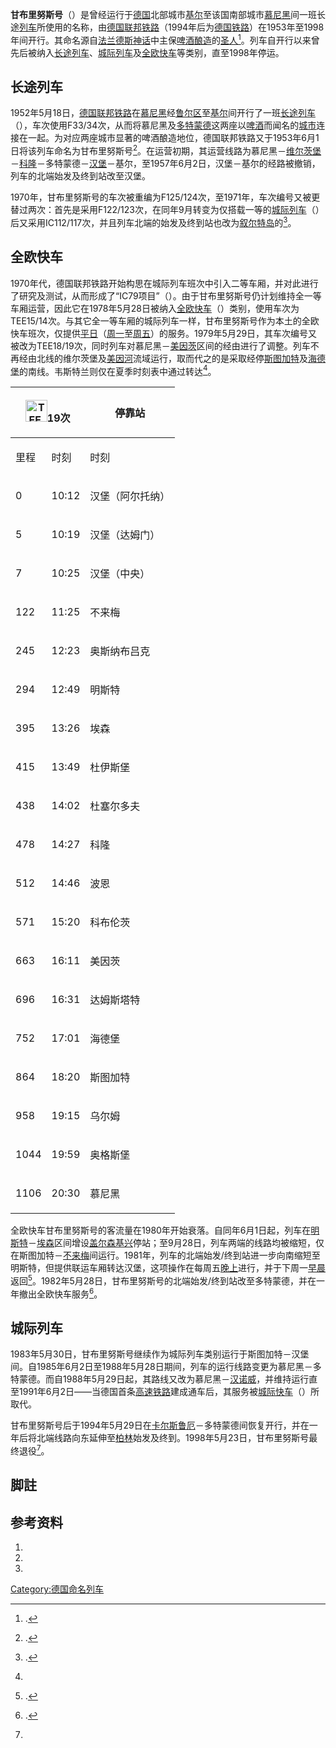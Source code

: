 {{Infobox rail service
| box_width       = 
| name            = 甘布里努斯号
| logo            = 
| logo_width      = 
| image           = 103 224+TEE DDM.jpg
| image_width     = 
| caption         = 甘布里努斯号在全欧快车时代采用德国铁路103型电力机车牵引 
| type            = [[快速列车_(德国)#长途列车|长途列车]]（1953 – 1971）<br>[[城际列车_(欧洲)|城际列车]]（1971–1978，1983–1998）<br>[[全欧快车|全欧快车]]（1978–1983）
| status          = 停运
| locale          = {{GER}}
| predecessor     = 
| first           = {{start date|1953|06|01|df=y}}
| last            = {{end date|1998|05|23|df=y}}
| successor       = 
| operator        = 
| formeroperator  = [[德国联邦铁路|德国联邦铁路]]/[[德国铁路|德国铁路]] 
| ridership       = 
| start           = 
| stops           = 
| end             =
| distance        = 
| journeytime     = 
| frequency       = 
| trainnumber     = 
| line_used       = 
| class           = 
| access          = 
| seating         = 
| sleeping        = 
| autorack        = 
| catering        = 
| observation     =
| entertainment   = 
| baggage         = 
| otherfacilities = 
| stock           = 
| gauge           = {{railgauge|sg}}
| el              = 15[[伏特|千伏]]16⅔[[赫兹|赫兹]][[交流电|交流电]]
| speed           = 
| owners          = 
| routenumber     = 
| map             = 
| map_state       = 
}}
'''甘布里努斯号'''（{{lang-la|Gambrinus}}）是曾经运行于[[德国|德国]]北部城市[[基尔|基尔]]至该国南部城市[[慕尼黑|慕尼黑]]间一班长途[[列车|列车]]所使用的名称，由[[德国联邦铁路|德国联邦铁路]]（1994年后为[[德国铁路|德国铁路]]）在1953年至1998年间开行。其命名源自[[法兰德斯|法兰德斯]][[神话|神话]]中主保[[啤酒|啤酒]][[酿造|酿造]]的[[主保圣人|圣人]]{{link-en|甘布里努斯|Gambrinus}}<ref group="註">{{harvnb|Mertens|Malaspina|2007|p=368}}.</ref>。列车自开行以来曾先后被纳入[[快速列车_(德国)#长途列车|长途列车]]、[[城际列车_(欧洲)|城际列车]]及[[全欧快车|全欧快车]]等类别，直至1998年停运。

==长途列车==
1952年5月18日，[[德国联邦铁路|德国联邦铁路]]在[[慕尼黑|慕尼黑]]经[[鲁尔区|鲁尔区]]至[[基尔|基尔]]间开行了一班[[快速列车_(德国)#长途列车|长途列车]]（{{lang|de|F}}），车次使用F33/34次，从而将慕尼黑及[[多特蒙德|多特蒙德]]这两座以[[啤酒|啤酒]]而闻名的[[城市|城市]]连接在一起。为对应两座城市显著的啤酒酿造地位，德国联邦铁路又于1953年6月1日将该列车命名为甘布里努斯号<ref group="註" name="p128">{{harvnb|Goette|2008|p=128}}.</ref>。在运营初期，其运营线路为慕尼黑－[[维尔茨堡|维尔茨堡]]－[[科隆|科隆]]－多特蒙德－[[汉堡|汉堡]]－基尔，至1957年6月2日，汉堡－基尔的经路被撤销，列车的北端始发及终到站改至汉堡。

1970年，甘布里努斯号的车次被重编为F125/124次，至1971年，车次编号又被更替过两次：首先是采用F122/123次，在同年9月转变为仅搭载一等{{link-de|车厢等级|Wagenklasse}}的[[城际列车_(欧洲)|城际列车]]（{{lang|en|IC}}）后又采用IC112/117次，并且列车北端的始发及终到站也改为[[叙尔特岛|叙尔特岛]]的{{link-de|韦斯特兰|Westerland}}<ref group="註">{{harvnb|Mertens|Malaspina|2007|p=369}}.</ref>。

==全欧快车==
1970年代，德国联邦铁路开始构思在城际列车班次中引入二等车厢，并对此进行了研究及测试，从而形成了“IC79项目”（{{lang|en|IC79 Project}}）。由于甘布里努斯号仍计划维持全一等车厢运营，因此它在1978年5月28日被纳入[[全欧快车|全欧快车]]（{{lang|en|TEE}}）类别，使用车次为TEE15/14次。与其它全一等车厢的城际列车一样，甘布里努斯号作为本土的全欧快车班次，仅提供[[平日|平日]]（[[周一|周一]]至[[周五|周五]]）的服务。1979年5月29日，其车次编号又被改为TEE18/19次，同时列车对慕尼黑－[[美因茨|美因茨]]区间的经由进行了调整。列车不再经由北线的维尔茨堡及[[美因河|美因河]]流域运行，取而代之的是采取经停[[斯图加特|斯图加特]]及[[海德堡|海德堡]]的南线。韦斯特兰则仅在夏季时刻表中通过{{link-de|联运车厢|Kurswagen}}转达<ref group="註" name="p128"/>。

{| class="wikitable"
! colspan="2"|[[File:TEE.png|35px]]19次
! rowspan="2"|停靠站
! colspan="2"|[[File:TEE.png|35px]]18次
|-
!里程!!时刻!!时刻!!里程
|-
|0||10:12||{{flagicon|GER}} 汉堡（阿尔托纳）||19:39||1106
|-
|5||10:19||{{flagicon|GER}} 汉堡（达姆门）||19:31||1101
|-
|7||10:25||{{flagicon|GER}} 汉堡（中央）||19:24||1099
|-
|122||11:25||{{flagicon|GER}} 不来梅||18:25||984
|-
|245||12:23||{{flagicon|GER}} 奥斯纳布吕克||17:27||861
|-
|294||12:49||{{flagicon|GER}} 明斯特||17:01||812
|-
|395||13:26||{{flagicon|GER}} 埃森||16:16||711
|-
|415||13:49||{{flagicon|GER}} 杜伊斯堡||16:05||691
|-
|438||14:02||{{flagicon|GER}} 杜塞尔多夫||15:52||668
|-
|478||14:27||{{flagicon|GER}} 科隆||15:28||628
|-
|512||14:46||{{flagicon|GER}} 波恩||15:06||594
|-
|571||15:20||{{flagicon|GER}} 科布伦茨||14:35||535
|-
|663||16:11||{{flagicon|GER}} 美因茨||13:45||443
|-
|696||16:31||{{flagicon|GER}} 达姆斯塔特||13:22||410
|-
|752||17:01||{{flagicon|GER}} 海德堡||12:54||354
|-
|864||18:20||{{flagicon|GER}} 斯图加特||11:43||242
|-
|958||19:15||{{flagicon|GER}} 乌尔姆||10:39||148
|-
|1044||19:59||{{flagicon|GER}} 奥格斯堡||09:56||62
|-
|1106||20:30||{{flagicon|GER}} 慕尼黑||09:26||0
|}

全欧快车甘布里努斯号的客流量在1980年开始衰落。自同年6月1日起，列车在[[明斯特|明斯特]]－[[埃森|埃森]]区间增设[[盖尔森基兴|盖尔森基兴]]停站；至9月28日，列车两端的线路均被缩短，仅在斯图加特－[[不来梅|不来梅]]间运行。1981年，列车的北端始发/终到站进一步向南缩短至明斯特，但提供联运车厢转达汉堡，这项操作在每周五[[晚上|晚上]]进行，并于下周一[[早晨|早晨]]返回<ref group="註" name="p370">{{harvnb|Mertens|Malaspina|2007|p=370}}.</ref>。1982年5月28日，甘布里努斯号的北端始发/终到站改至多特蒙德，并在一年撤出全欧快车服务<ref group="註">{{harvnb|Hajt|2001|p=91}}.</ref>。

==城际列车==
1983年5月30日，甘布里努斯号继续作为城际列车类别运行于斯图加特－汉堡间。自1985年6月2日至1988年5月28日期间，列车的运行线路变更为慕尼黑－多特蒙德。而自1988年5月29日起，其路线又改为慕尼黑－[[汉诺威|汉诺威]]，并维持运行直至1991年6月2日——当德国首条[[高速铁路|高速铁路]]建成通车后，其服务被[[城际快车|城际快车]]（{{lang|de|ICE}}）所取代。

甘布里努斯号后于1994年5月29日在[[卡尔斯鲁厄|卡尔斯鲁厄]]－多特蒙德间恢复开行，并在一年后将北端线路向东延伸至[[柏林|柏林]]始发及终到。1998年5月23日，甘布里努斯号最终退役<ref group="註" name="p370"/>。

==脚註==
{{refbegin|3}}
{{NoteFoot}}
{{refend}}

==参考资料==
{{refbegin}}
# {{de}}{{citation | first= Peter |last=Goette | title= ''TEE Züge in Deutschland'' | publisher= EK Verlag | location= Freiburg | year= 2008 | ISBN= 978-3-88255-698-8 | id= TEEDE}}
# {{de}}{{citation | first= Jörg |last=Hajt | title= ''Das grosse TEE-Buch'' | publisher= Heel | location =Bonn/Königswinter | year= 2001 | ISBN= 3-89365-948-X | id= Hajt}}
# {{fr}}{{citation | first= Maurice |last=Mertens|first2=Jean-Pierre |last2=Malaspina | title= ''La Légende des Trans Europ Express'' | publisher= LR Presse | location= Vannes | year= 2007 | ISBN= 978-29-036514-5-9 | id= TEEFR}}
{{refend}}

{{全欧快车列车|state = expanded}}

{{DEFAULTSORT:Gambrinus}}
[[Category:德国命名列车|Category:德国命名列车]]